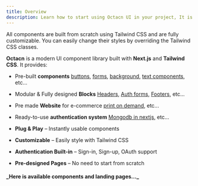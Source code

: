 ```yaml
---
title: Overview
description: Learn how to start using Octacn UI in your project, It is a set of beautiful pre designed, components on shadcn.
---
```


All components are built from scratch using Tailwind CSS and are fully customizable. You can easily change their styles by overriding the Tailwind CSS classes.

**Octacn** is a modern UI component library built with **Next.js** and **Tailwind CSS**. It provides:
- Pre-built **components** [buttons](/), [forms](/), [background](/), [text components](/), etc...   
- Modular & Fully designed **Blocks** [Headers](/), [Auth forms](/), [Footers](/), etc... 
- Pre made **Website** for e-commerce [print on demand](/), etc...
- Ready-to-use **authentication system** [Mongodb in nextjs](/), etc...

- **Plug & Play** – Instantly usable components  
- **Customizable** – Easily style with Tailwind CSS  
- **Authentication Built-in** – Sign-in, Sign-up, OAuth support  
- **Pre-designed Pages** – No need to start from scratch

<h4 className='underline underline-offset-8 decoration-1'>
  _Here is available components and landing pages..._
</h4>

<div className='h-6'/>

<div className='space-y-10'>
  <FullComponentsList name="docs"/>
  <FullComponentsList name="components"/>
  <FullComponentsList name="blocks"/>
  <FullComponentsList name="authentication"/>
</div>